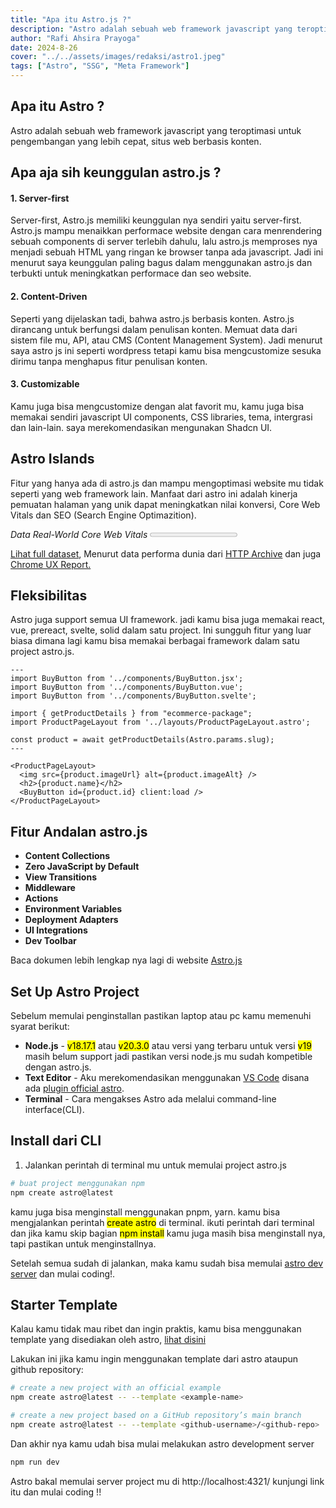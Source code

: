 ```yaml
---
title: "Apa itu Astro.js ?"
description: "Astro adalah sebuah web framework javascript yang teroptimasi untuk pengembangan yang lebih cepat, situs web berbasis konten."
author: "Rafi Ahsira Prayoga"
date: 2024-8-26
cover: "../../assets/images/redaksi/astro1.jpeg"
tags: ["Astro", "SSG", "Meta Framework"]
---
```



## Apa itu Astro ?

Astro adalah sebuah web framework javascript yang teroptimasi untuk pengembangan yang lebih cepat, situs web berbasis konten.

## Apa aja sih keunggulan astro.js ?

#### 1. Server-first

Server-first, Astro.js memiliki keunggulan nya sendiri yaitu server-first. Astro.js mampu menaikkan performace website dengan cara menrendering sebuah components di server terlebih dahulu, lalu astro.js memproses nya menjadi sebuah HTML yang ringan ke browser tanpa ada javascript. Jadi ini menurut saya keunggulan paling bagus dalam menggunakan astro.js dan terbukti untuk meningkatkan performace dan seo website.

#### 2. Content-Driven

Seperti yang dijelaskan tadi, bahwa astro.js berbasis
konten. Astro.js dirancang untuk berfungsi dalam
penulisan konten. Memuat data dari sistem file mu, API,
atau CMS (Content Management System). Jadi menurut saya
astro js ini seperti wordpress tetapi kamu bisa
mengcustomize sesuka dirimu tanpa menghapus fitur
penulisan konten.

#### 3. Customizable

Kamu juga bisa mengcustomize dengan alat favorit mu, kamu juga bisa memakai sendiri javascript UI components, CSS libraries, tema, intergrasi dan lain-lain. saya merekomendasikan mengunakan Shadcn UI.

## Astro Islands

Fitur yang hanya ada di astro.js dan mampu mengoptimasi website mu tidak seperti yang web framework lain. Manfaat dari astro ini adalah kinerja pemuatan halaman yang unik dapat meningkatkan nilai konversi, Core Web Vitals dan SEO (Search Engine Optimazition).

*Data Real-World Core Web Vitals*
<Progress value={60} framework="Astro.js" />
<Progress value={38} framework="Wordpress" />
<Progress value={38} framework="Gastby" />
<Progress value={24} framework="Next.js" />
<Progress value={20} framework="Nuxt.js" />

[Lihat full dataset](https://lookerstudio.google.com/u/0/reporting/55bc8fad-44c2-4280-aa0b-5f3f0cd3d2be/page/M6ZPC?params=%7B%22df44%22:%22include%25EE%2580%25800%25EE%2580%2580IN%25EE%2580%2580WordPress%25EE%2580%2580Next.js%25EE%2580%2580Nuxt.js%25EE%2580%2580Gatsby%25EE%2580%2580Astro%25EE%2580%2580SvelteKit%25EE%2580%2580Remix%22%7D), Menurut data performa dunia dari [HTTP Archive](https://httparchive.org/) dan juga [Chrome UX Report.](https://developer.chrome.com/docs/crux)

## Fleksibilitas

Astro juga support semua UI framework. jadi kamu bisa juga memakai react, vue, prereact, svelte, solid dalam satu project. Ini sungguh fitur yang luar biasa dimana lagi kamu bisa memakai berbagai framework dalam satu project astro.js.

```astro
---
import BuyButton from '../components/BuyButton.jsx';
import BuyButton from '../components/BuyButton.vue';
import BuyButton from '../components/BuyButton.svelte';

import { getProductDetails } from "ecommerce-package";
import ProductPageLayout from '../layouts/ProductPageLayout.astro';

const product = await getProductDetails(Astro.params.slug);
---

<ProductPageLayout>
  <img src={product.imageUrl} alt={product.imageAlt} />
  <h2>{product.name}</h2>
  <BuyButton id={product.id} client:load />
</ProductPageLayout>
```

## Fitur Andalan astro.js
- **Content Collections**
- **Zero JavaScript by Default**
- **View Transitions**
- **Middleware**
- **Actions**
- **Environment Variables**
- **Deployment Adapters**
- **UI Integrations**
- **Dev Toolbar**

Baca dokumen lebih lengkap nya lagi di website [Astro.js](https://docs.astro.build/en/getting-started/)

## Set Up Astro Project

Sebelum memulai penginstallan pastikan laptop atau pc kamu memenuhi syarat berikut:

- <strong>Node.js</strong> - <mark>v18.17.1</mark> atau <mark>v20.3.0</mark> atau versi yang terbaru untuk versi <mark>v19</mark> masih belum support jadi pastikan versi node.js mu sudah kompetible dengan astro.js.
- <strong>Text Editor</strong> - Aku merekomendasikan menggunakan [VS Code](https://code.visualstudio.com/) disana ada [plugin official astro](https://marketplace.visualstudio.com/items?itemName=astro-build.astro-vscode).
- <strong>Terminal</strong> - Cara mengakses Astro ada melalui command-line interface(CLI).

## Install dari CLI

1. Jalankan perintah di terminal mu untuk memulai project astro.js

```bash
# buat project menggunakan npm
npm create astro@latest
```

kamu juga bisa menginstall menggunakan pnpm, yarn. kamu bisa mengjalankan perintah <mark>create astro</mark> di terminal. ikuti perintah dari terminal dan jika kamu skip bagian <mark>npm install</mark> kamu juga masih bisa menginstall nya, tapi pastikan untuk menginstallnya.

Setelah semua sudah di jalankan, maka kamu sudah bisa memulai [astro dev server](https://docs.astro.build/en/install-and-setup/#start-the-astro-dev-server) dan mulai coding!.

## Starter Template

Kalau kamu tidak mau ribet dan ingin praktis, kamu bisa menggunakan template yang disediakan oleh astro, [lihat disini](https://astro.build/themes)

Lakukan ini jika kamu ingin menggunakan template dari astro ataupun github repository:

```bash
# create a new project with an official example
npm create astro@latest -- --template <example-name>

# create a new project based on a GitHub repository’s main branch
npm create astro@latest -- --template <github-username>/<github-repo>
```

Dan akhir nya kamu udah bisa mulai melakukan astro development server

```bash
npm run dev
```

Astro bakal memulai server project mu di http://localhost:4321/ kunjungi link itu dan mulai coding !!